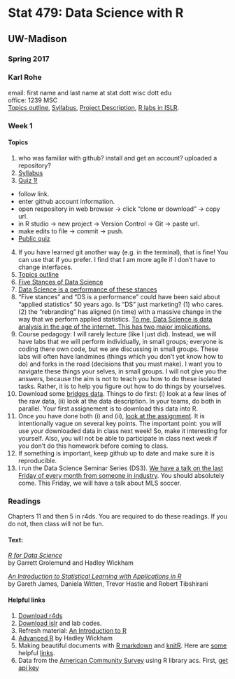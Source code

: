 # Stat 479: Data Science with R
## UW-Madison
### Spring 2017
### Karl Rohe

email: first name and last name at stat dott wisc dott edu  
office: 1239 MSC  
[Topics outline](TopicsOutline.pdf), [Syllabus](spring17-stat479.pdf), [Project Description](../ProjectDescription.html),
[R labs in ISLR](labs.R).







### Week 1  
#### Topics 
1) who was familiar with github? install and get an account? uploaded a repository?   
1) [Syllabus](spring17-stat479.pdf)    
4)  [Quiz 1!](https://classroom.github.com/assignment-invitations/b13369162f094485915e44314c8f1bc0)  
  - follow link. 
  - enter github account information.
  - open respository in web browser -> click "clone or download" -> copy url.
  - in R studio -> new project -> Version Control -> Git -> paste url.
  - make edits to file -> commit -> push. 
  - [Public quiz](https://classroom.github.com/assignment-invitations/b3046e7d994313e9bdea9a35c9203de4)
4) If you have learned git another way (e.g. in the terminal), that is fine!  You can use that if you prefer.  I find that I am more agile if I don't have to change interfaces.  
5) [Topics outline](TopicsOutline.pdf)   
2) [Five Stances of Data Science](../lectures/stances.html)   
3) [Data Science is a performance of these stances](../lectures/performance.html)    
2) "Five stances" and "DS is a performance" could have been said about "applied statistics" 50 years ago.  Is "DS" just marketing?  (1) who cares.  (2) the "rebranding" has aligned (in time) with a massive change in the way that we perform applied statistics.  [To me, Data Science is data analysis in the age of the internet. This has two major implications.](../lectures/firstLecture.html)  
2)  Course pedagogy: I will rarely lecture (like I just did).  Instead, we will have labs that we will perform individually, in small groups; everyone is coding there own code, but we are discussing in small groups.  These labs will often have landmines (things which you don't yet know how to do) and forks in the road (decisions that you must make).  I want you to navigate these things your selves, in small groups.  I will not give you the answers, because the aim is not to teach you how to do these isolated tasks.  Rather, it is to help you figure out how to do things by yourselves. 
3)  Download some [bridges data](https://www.fhwa.dot.gov/bridge/nbi/ascii.cfm).  Things to do first:  (i) look at a few lines of the raw data, (ii) look at the data description.  In your teams, do both in parallel.  Your first assignement is to download this data into R.   
3)  Once you have done both (i) and (ii), [look at the assignment](https://classroom.github.com/assignment-invitations/ca7110fc4051645b6c6be47e0773dc91).  It is intentionally vague on several key points.  The important point:  you will use your downloaded data in class next week!  So, make it interesting for yourself.   Also, you will not be able to participate in class next week if you don't do this homework before coming to class.  
3)  If something is important, keep github up to date and make sure it is reproducible.  
3)  I run the Data Science Seminar Series (DS3).  [We have a talk on the last Friday of every month from someone in industry](http://pages.stat.wisc.edu/~karlrohe/ds3).  You should absolutely come. This Friday, we will have a talk about MLS soccer. 

### Readings

Chapters 11 and then 5 in r4ds.  You are required to do these readings.  If you do not, then class will not be fun. 

#### Text: 
[*R for Data Science*](http://r4ds.had.co.nz)  
by Garrett Grolemund and Hadley Wickham

[*An Introduction to Statistical Learning with Applications in R*](http://www-bcf.usc.edu/~gareth/ISL/)  
by Gareth James, Daniela Witten, Trevor Hastie and Robert Tibshirani  


#### Helpful links
1) [Download r4ds](http://r4ds.had.co.nz)  
1) [Download islr](http://www-bcf.usc.edu/~gareth/ISL/) and lab codes.  
2) Refresh material: [An Introduction to R](http://cran.r-project.org/doc/manuals/R-intro.pdf)  
3) [Advanced R](http://adv-r.had.co.nz) by Hadley Wickham  
4) Making beautiful documents with [R markdown](http://rmarkdown.rstudio.com) and [knitR](http://kbroman.org/knitr_knutshell/).  Here are [some](../ht/rmarkdown-cheatsheet.pdf) helpful [links](../ht/rmarkdown-reference.pdf).
5) Data from the [American Community Survey](http://en.wikipedia.org/wiki/American_Community_Survey) using R library acs. First, [get api key](http://api.census.gov/data/key_signup.html)  
